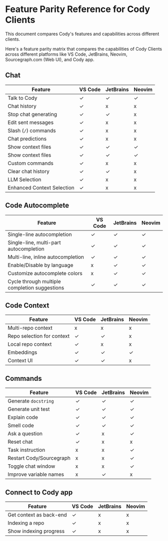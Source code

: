 # Feature Parity Reference for Cody Clients

<p className="subtitle">
This document compares Cody's features and capabilities across different clients.
</p>

Here's a feature parity matrix that compares the capabilities of Cody Clients across different platforms like VS Code, JetBrains, Neovim, Sourcegraph.com (Web UI), and Cody app.

## Chat

|     **Feature**      | **VS Code** | **JetBrains** | **Neovim** |
| -------------------- | ----------- | ------------- | ---------- |
| Talk to Cody         | ✓           | ✓             | ✓          |
| Chat history         | ✓           | x             | x          |
| Stop chat generating | ✓           | ✓             | x          |
| Edit sent messages   | ✓           | x             | x          |
| Slash (`/`) commands | ✓           | x             | x          |
| Chat predictions     | ✓           | x             | x          |
| Show context files   | ✓           | ✓             | ✓          |
| Show context files   | ✓           | ✓             | ✓          |
| Custom commands      | ✓           | x             | x          |
| Clear chat history   | ✓           | ✓             | x          |
| LLM Selection   | ✓           | x             | x          |
| Enhanced  Context Selection   | ✓           | x             | x          |

## Code Autocomplete

|                  **Feature**                  | **VS Code** | **JetBrains** | **Neovim** |
| --------------------------------------------- | ----------- | ------------- | ---------- |
| Single-line autocompletion                    | ✓           | ✓             | ✓          |
| Single-line, multi-part autocompletion        | ✓           | ✓             | ✓          |
| Multi-line, inline autocompletion             | ✓           | ✓             | ✓          |
| Enable/Disable by language                    | x           | ✓             | ✓          |
| Customize autocomplete colors                 | x           | ✓             | ✓          |
| Cycle through multiple completion suggestions | ✓           | ✓             | ✓          |

## Code Context

|        **Feature**         | **VS Code** | **JetBrains** | **Neovim** |
| -------------------------- | ----------- | ------------- | ---------- |
| Multi-repo context         | x           | x             | x          |
| Repo selection for context | ✓           | ✓             | x          |
| Local repo context         | ✓           | x             | x          |
| Embeddings                 | ✓           | ✓             | ✓          |
| Context UI                 | ✓           | ✓             | x          |

## Commands

|       **Feature**        | **VS Code** | **JetBrains** | **Neovim** |
| ------------------------ | ----------- | ------------- | ---------- |
| Generate `docstring`     | ✓           | ✓             | ✓          |
| Generate unit test       | ✓           | ✓             | ✓          |
| Explain code             | ✓           | ✓             | ✓          |
| Smell code               | ✓           | ✓             | ✓          |
| Ask a question           | ✓           | x             | ✓          |
| Reset chat               | ✓           | x             | x          |
| Task instruction         | x           | x             | ✓          |
| Restart Cody/Sourcegraph | x           | x             | ✓          |
| Toggle chat window       | x           | x             | ✓          |
| Improve variable names   | x           | ✓             | x          |

## Connect to Cody app

|       **Feature**       | **VS Code** | **JetBrains** | **Neovim** |
| ----------------------- | ----------- | ------------- | ---------- |
| Get context as back-end | ✓           | x             | x          |
| Indexing a repo         | ✓           | x             | x          |
| Show indexing progress  | ✓           | x             | x          |
